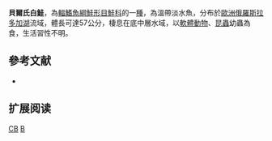 {{Speciesbox 
| taxon = Coregonus baerii
| status = DD
| status_system = IUCN3.1
| authority = [[Kessler|Kessler]], 1864
| synonyms = 
}}

'''貝爾氏白鮭'''，為[[輻鰭魚綱|輻鰭魚綱]][[鮭形目|鮭形目]][[鮭科|鮭科]]的一[[種|種]]，為溫帶淡水魚，分布於[[歐洲|歐洲]][[俄羅斯|俄羅斯]][[拉多加湖|拉多加湖]]流域，體長可達57公分，棲息在底中層水域，以[[軟體動物|軟體動物]]、[[昆蟲|昆蟲]]幼蟲為食，生活習性不明。

==參考文献==
*{{FishBase_species|genus=Coregonus|species=baerii|year=2015|month=10}}

== 扩展阅读 ==
{{refbegin}}
{{wikispecies-inline|Coregonus baerii|貝爾氏白鮭}}
{{refend}}
{{Taxonbar|from=Q6431282}}

[[Category:IUCN红色名录数据缺乏物种|CB]]
[[Category:白鮭屬|B]]